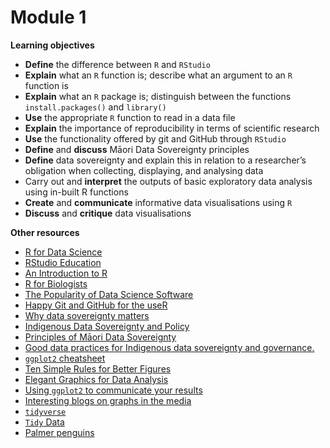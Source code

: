 # Module 1 {-}

**Learning objectives**

+ **Define** the difference between `R` and `RStudio`
+ **Explain** what an `R` function is; describe what an argument to an `R` function is
+ **Explain** what an `R` package is; distinguish between the functions `install.packages()` and `library()`
+ **Use** the appropriate `R` function to read in a data file
+ **Explain** the importance of reproducibility in terms of scientific research
+ **Use** the functionality offered by git and GitHub through `RStudio`
+ **Define** and **discuss** Māori Data Sovereignty principles
+ **Define** data sovereignty and explain this in relation to a researcher's obligation when collecting, displaying, and analysing data
+ Carry out and **interpret** the outputs of basic exploratory data analysis using in-built R functions
+ **Create** and **communicate** informative data visualisations using `R`
+ **Discuss** and **critique** data visualisations

**Other resources**

+ [R for Data Science](https://r4ds.had.co.nz/)
+ [RStudio Education](https://education.rstudio.com/learn/beginner/)
+ [An Introduction to R](https://intro2r.com/)
+ [R for Biologists](https://www.rforbiologists.org/)
+ [The Popularity of Data Science Software](http://r4stats.com/articles/popularity/)
+ [Happy Git and GitHub for the useR](https://happygitwithr.com/)
+ [Why data sovereignty matters](https://www.onenet.co.nz/our-resources/why-data-sovereignty-matters/)
+ [Indigenous Data Sovereignty and Policy](https://library.oapen.org/handle/20.500.12657/42782)
+ [Principles of Māori Data Sovereignty](https://cdn.auckland.ac.nz/assets/psych/about/our-research/documents/TMR%2BM%C4%81ori%2BData%2BSovereignty%2BPrinciples%2BOct%2B2018.pdf)
+ [Good data practices for Indigenous data sovereignty and governance.](https://researchcommons.waikato.ac.nz/bitstream/handle/10289/12919/data%20practices.pdf?sequence=5&isAllowed=y)
+ [`ggplot2` cheatsheet](https://rstudio.com/wp-content/uploads/2016/11/ggplot2-cheatsheet-2.1.pdf)
+ [Ten Simple Rules for Better Figures](https://journals.plos.org/ploscompbiol/article?id=10.1371/journal.pcbi.1003833)
+ [Elegant Graphics for Data Analysis](https://ggplot2-book.org/introduction.html)
+ [Using `ggplot2` to communicate your results](https://ourcodingclub.github.io/tutorials/datavis/)
+ [Interesting blogs on graphs in the media](https://www.statschat.org.nz/?s=graphs)
+ [`tidyverse`](https://dplyr.tidyverse.org/)
+ [`Tidy` Data](https://vita.had.co.nz/papers/tidy-data.html)
+ [Palmer penguins](https://journals.plos.org/plosone/article?id=10.1371/journal.pone.0090081)



